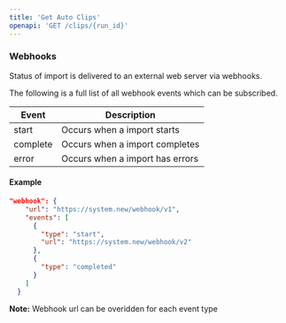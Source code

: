 ```yaml
---
title: 'Get Auto Clips'
openapi: 'GET /clips/{run_id}'
---
```





### Webhooks

Status of import is delivered to an external web server via webhooks.

The following is a full list of all webhook events which can be subscribed.

| Event    | Description |
| -------- | ------- |
| start    | Occurs when a import starts|
| complete | Occurs when a import completes    |
| error    | Occurs when a import has errors    |

#### Example
``` JSON
"webhook": {
    "url": "https://system.new/webhook/v1",
    "events": [
      {
        "type": "start",
        "url": "https://system.new/webhook/v2"
      },
      {
        "type": "completed"
      }
    ]
  }
  ```

  **Note:** Webhook url can be overidden for each event type
